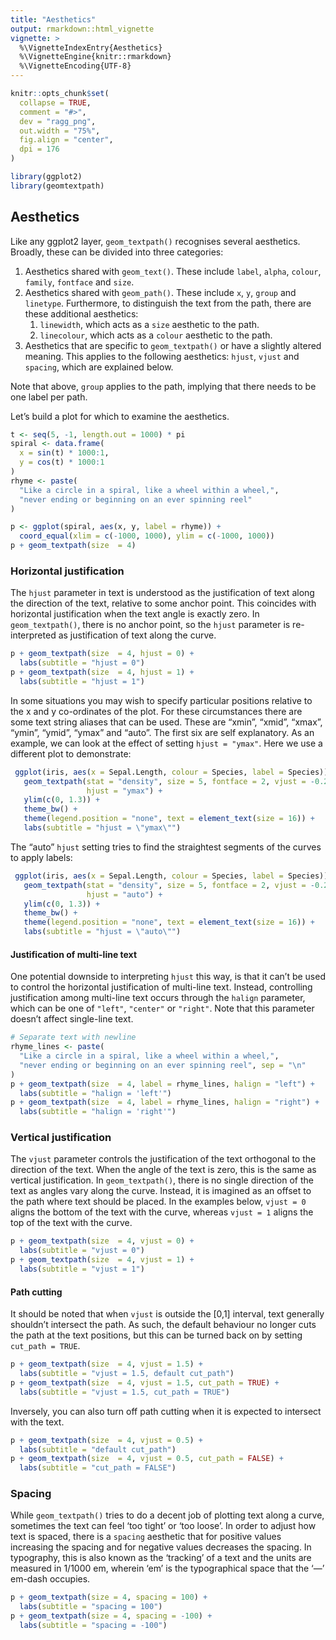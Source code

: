 ```yaml
---
title: "Aesthetics"
output: rmarkdown::html_vignette
vignette: >
  %\VignetteIndexEntry{Aesthetics}
  %\VignetteEngine{knitr::rmarkdown}
  %\VignetteEncoding{UTF-8}
---
```


```r
knitr::opts_chunk$set(
  collapse = TRUE,
  comment = "#>",
  dev = "ragg_png",
  out.width = "75%",
  fig.align = "center",
  dpi = 176
)
```

```r
library(ggplot2)
library(geomtextpath)
```

## Aesthetics

Like any ggplot2 layer, `geom_textpath()` recognises several aesthetics. Broadly, these can be divided into three categories:

1. Aesthetics shared with `geom_text()`. These include `label`, `alpha`, `colour`, `family`, `fontface` and `size`.
2. Aesthetics shared with `geom_path()`. These include `x`, `y`, `group` and `linetype`. Furthermore, to distinguish the text from the path, there are these additional aesthetics:
    1. `linewidth`, which acts as a `size` aesthetic to the path.
    2. `linecolour`, which acts as a `colour` aesthetic to the path.
3. Aesthetics that are specific to `geom_textpath()` or have a slightly altered meaning. This applies to the following aesthetics: `hjust`, `vjust` and `spacing`, which are explained below.

Note that above, `group` applies to the path, implying that there needs to be one label per path.

Let's build a plot for which to examine the aesthetics.

```r
t <- seq(5, -1, length.out = 1000) * pi
spiral <- data.frame(
  x = sin(t) * 1000:1,
  y = cos(t) * 1000:1
)
rhyme <- paste(
  "Like a circle in a spiral, like a wheel within a wheel,",
  "never ending or beginning on an ever spinning reel"
)

p <- ggplot(spiral, aes(x, y, label = rhyme)) +
  coord_equal(xlim = c(-1000, 1000), ylim = c(-1000, 1000))
p + geom_textpath(size  = 4)
```

### Horizontal justification

The `hjust` parameter in text is understood as the justification of text along the direction of the text, relative to some anchor point. This coincides with horizontal justification when the text angle is exactly zero. In `geom_textpath()`, there is no anchor point, so the `hjust` parameter is re-interpreted as justification of text along the curve. 

```r
p + geom_textpath(size  = 4, hjust = 0) +
  labs(subtitle = "hjust = 0")
p + geom_textpath(size  = 4, hjust = 1) +
  labs(subtitle = "hjust = 1")
```

In some situations you may wish to specify particular positions relative to the x and y co-ordinates of the plot. For these circumstances there are some text string aliases that can be used. These are "xmin", "xmid", "xmax", "ymin", "ymid", "ymax" and "auto". The first six are self explanatory. As an example, we can look at the effect of setting `hjust = "ymax"`. Here we use a different plot to demonstrate:

```r
 ggplot(iris, aes(x = Sepal.Length, colour = Species, label = Species)) +
   geom_textpath(stat = "density", size = 5, fontface = 2, vjust = -0.2,
                 hjust = "ymax") +
   ylim(c(0, 1.3)) +
   theme_bw() +
   theme(legend.position = "none", text = element_text(size = 16)) +
   labs(subtitle = "hjust = \"ymax\"")

```

The "auto" `hjust` setting tries to find the straightest segments of the curves to apply labels:

```r
 ggplot(iris, aes(x = Sepal.Length, colour = Species, label = Species)) +
   geom_textpath(stat = "density", size = 5, fontface = 2, vjust = -0.2,
                 hjust = "auto") +
   ylim(c(0, 1.3)) +
   theme_bw() +
   theme(legend.position = "none", text = element_text(size = 16)) +
   labs(subtitle = "hjust = \"auto\"")

```

#### Justification of multi-line text

One potential downside to interpreting `hjust` this way, is that it can't be used to control the horizontal justification of multi-line text. Instead, controlling justification among multi-line text occurs through the `halign` parameter, which can be one of `"left"`, `"center"` or `"right"`. Note that this parameter doesn't affect single-line text.

```r
# Separate text with newline
rhyme_lines <- paste(
  "Like a circle in a spiral, like a wheel within a wheel,",
  "never ending or beginning on an ever spinning reel", sep = "\n"
)
p + geom_textpath(size  = 4, label = rhyme_lines, halign = "left") +
  labs(subtitle = "halign = 'left'")
p + geom_textpath(size  = 4, label = rhyme_lines, halign = "right") +
  labs(subtitle = "halign = 'right'")
```

### Vertical justification

The `vjust` parameter controls the justification of the text orthogonal to the direction of the text. When the angle of the text is zero, this is the same as vertical justification. In `geom_textpath()`, there is no single direction of the text as angles vary along the curve. Instead, it is imagined as an offset to the path where text should be placed. In the examples below, `vjust = 0` aligns the bottom of the text with the curve, whereas `vjust = 1` aligns the top of the text with the curve.

```r
p + geom_textpath(size  = 4, vjust = 0) +
  labs(subtitle = "vjust = 0")
p + geom_textpath(size  = 4, vjust = 1) +
  labs(subtitle = "vjust = 1")
```

#### Path cutting

It should be noted that when `vjust` is outside the [0,1] interval, text generally shouldn't intersect the path. As such, the default behaviour no longer cuts the path at the text positions, but this can be turned back on by setting `cut_path = TRUE`.

```r
p + geom_textpath(size  = 4, vjust = 1.5) +
  labs(subtitle = "vjust = 1.5, default cut_path")
p + geom_textpath(size  = 4, vjust = 1.5, cut_path = TRUE) +
  labs(subtitle = "vjust = 1.5, cut_path = TRUE")
```

Inversely, you can also turn off path cutting when it is expected to intersect with the text.

```r
p + geom_textpath(size  = 4, vjust = 0.5) +
  labs(subtitle = "default cut_path")
p + geom_textpath(size  = 4, vjust = 0.5, cut_path = FALSE) +
  labs(subtitle = "cut_path = FALSE")
```

### Spacing

While `geom_textpath()` tries to do a decent job of plotting text along a curve, sometimes the text can feel 'too tight' or 'too loose'. In order to adjust how text is spaced, there is a `spacing` aesthetic that for positive values increasing the spacing and for negative values decreases the spacing. In typography, this is also known as the 'tracking' of a text and the units are measured in 1/1000 em, wherein 'em' is the typographical space that the '—' em-dash occupies.

```r
p + geom_textpath(size = 4, spacing = 100) +
  labs(subtitle = "spacing = 100")
p + geom_textpath(size = 4, spacing = -100) +
  labs(subtitle = "spacing = -100")
```
